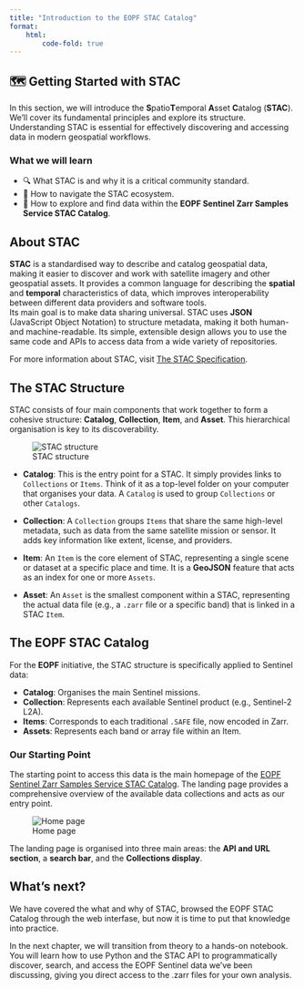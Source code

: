 ```yaml
---
title: "Introduction to the EOPF STAC Catalog"
format:
    html:
        code-fold: true
---
```


## 🗺️ Getting Started with STAC 

In this section, we will introduce the **S**patio**T**emporal **A**sset **C**atalog (**STAC**). We'll cover its fundamental principles and explore its structure. Understanding STAC is essential for effectively discovering and accessing data in modern geospatial workflows.

### What we will learn

- 🔍 What STAC is and why it is a critical community standard.
- 🌳 How to navigate the STAC ecosystem.
- 🔦 How to explore and find data within the **EOPF Sentinel Zarr Samples Service STAC Catalog**.


## About STAC

**STAC** is a standardised way to describe and catalog geospatial data, making it easier to discover and work with satellite imagery and other geospatial assets. It provides a common language for describing the **spatial** and **temporal** characteristics of data, which improves interoperability between different data providers and software tools.<br>
Its main goal is to make data sharing universal. STAC uses **JSON** (JavaScript Object Notation) to structure metadata, making it both human- and machine-readable. Its simple, extensible design allows you to use the same code and APIs to access data from a wide variety of repositories. 

For more information about STAC, visit [The STAC Specification](https://stacspec.org/en).

## The STAC Structure

STAC consists of four main components that work together to form a cohesive structure: **Catalog**, **Collection**, **Item**, and **Asset**. This hierarchical organisation is key to its discoverability.

![STAC structure](img/stac_example.png){fig-align="center"}

* **Catalog**: This is the entry point for a STAC. It simply provides links to `Collections` or `Items`. Think of it as a top-level folder on your computer that organises your data. A `Catalog` is used to group `Collections` or other `Catalogs`.

* **Collection**: A `Collection` groups `Items` that share the same high-level metadata, such as data from the same satellite mission or sensor. It adds key information like extent, license, and providers.

* **Item**: An `Item` is the core element of STAC, representing a single scene or dataset at a specific place and time. It is a **GeoJSON** feature that acts as an index for one or more `Assets`.

* **Asset**: An `Asset` is the smallest component within a STAC, representing the actual data file (e.g., a `.zarr` file or a specific band) that is linked in a STAC `Item`.

## The EOPF STAC Catalog

For the **EOPF** initiative, the STAC structure is specifically applied to Sentinel data:

-   **Catalog**: Organises the main Sentinel missions.
-   **Collection**: Represents each available Sentinel product (e.g., Sentinel-2 L2A).
-   **Items**: Corresponds to each traditional `.SAFE` file, now encoded in Zarr.
-   **Assets**: Represents each band or array file within an Item.

### Our Starting Point

The starting point to access this data is the main homepage of the [EOPF Sentinel Zarr Samples Service STAC Catalog](https://stac.browser.user.eopf.eodc.eu/?.language=en). The landing page provides a comprehensive overview of the available data collections and acts as our entry point.

![Home page](img/home_page.png){fig-align="center"}

The landing page is organised into three main areas: the **API and URL section**, a **search bar**, and the **Collections display**.

## What's next?

We have covered the what and why of STAC, browsed the EOPF STAC Catalog through the web interfase, but now it is time to put that knowledge into practice.

In the next chapter, we will transition from theory to a hands-on notebook. You will learn how to use Python and the STAC API to programmatically discover, search, and access the EOPF Sentinel data we've been discussing, giving you direct access to the .zarr files for your own analysis.